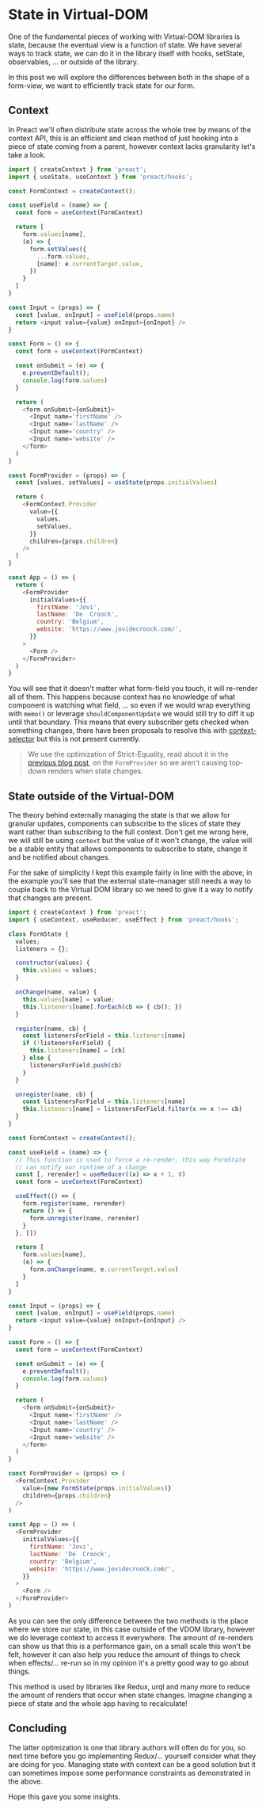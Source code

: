 

<CodeTheme />
<SEO
  title={documentProps.title}
  description={documentProps.description}
  keywords={documentProps.tags}
  image={documentProps.image}
/>

# State in Virtual-DOM

One of the fundamental pieces of working with Virtual-DOM libraries is state, because the eventual
view is a function of state.
We have several ways to track state, we can do it in the library itself with hooks, setState, observables, ...
or outside of the library.

In this post we will explore the differences between both in the shape of a form-view, we want to efficiently track
state for our form.

## Context

In Preact we'll often distribute state across the whole tree by means of the context API, this is an efficient
and clean method of just hooking into a piece of state coming from a parent, however context lacks granularity
let's take a look.

```js
import { createContext } from 'preact';
import { useState, useContext } from 'preact/hooks';

const FormContext = createContext();

const useField = (name) => {
  const form = useContext(FormContext)

  return [
    form.values[name],
    (e) => {
      form.setValues({
        ...form.values,
        [name]: e.currentTarget.value,
      })
    }
  ]
}

const Input = (props) => {
  const [value, onInput] = useField(props.name)
  return <input value={value} onInput={onInput} />
}

const Form = () => {
  const form = useContext(FormContext)

  const onSubmit = (e) => {
    e.preventDefault();
    console.log(form.values)
  }

  return (
    <form onSubmit={onSubmit}>
      <Input name='firstName' />
      <Input name='lastName' />
      <Input name='country' />
      <Input name='website' />
    </form>
  )
}

const FormProvider = (props) => {
  const [values, setValues] = useState(props.initialValues)

  return (
    <FormContext.Provider
      value={{
        values,
        setValues,
      }}
      children={props.children}
    />
  )
}

const App = () => {
  return (
    <FormProvider
      initialValues={{
        firstName: 'Jovi',
        lastName: 'De  Croock',
        country: 'Belgium',
        website: 'https://www.jovidecroock.com/',
      }}
    >
      <Form />
    </FormProvider>
  )
}
```

<ContextForm />

You will see that it doesn't matter what form-field you touch, it will re-render all of them.
This happens because context has no knowledge of what component is watching what field, ... so
even if we would wrap everything with `memo()` or leverage `shouldComponentUpdate` we would still
try to diff it up until that boundary.
This means that every subscriber gets checked when something changes, there have been proposals to resolve
this with [context-selector](https://github.com/reactjs/rfcs/pull/119) but this is not present currently.

> We use the optimization of Strict-Equality, read about it in the [previous blog post](https://www.jovidecroock.com/blog/vdom-compilers),
> on the `FormProvider` so we aren't causing top-down renders when state changes.

## State outside of the Virtual-DOM

The theory behind externally managing the state is that we allow for granular updates, components can
subscribe to the slices of state they want rather than subscribing to the full context.
Don't get me wrong here, we will still be using `context` but the value of it won't change, the value
will be a stable entity that allows components to subscribe to state, change it and be notified about changes.

For the sake of simplicity I kept this example fairly in line with the above, in the example you'll see that the
external state-manager still needs a way to couple back to the Virtual DOM library so we need to give it a way to notify
that changes are present.

```js
import { createContext } from 'preact';
import { useContext, useReducer, useEffect } from 'preact/hooks';

class FormState {
  values;
  listeners = {};

  constructor(values) {
    this.values = values;
  }

  onChange(name, value) {
    this.values[name] = value;
    this.listeners[name].forEach(cb => { cb(); })
  }

  register(name, cb) {
    const listenersForField = this.listeners[name]
    if (!listenersForField) {
      this.listeners[name] = [cb]
    } else {
      listenersForField.push(cb)
    }
  }

  unregister(name, cb) {
    const listenersForField = this.listeners[name]
    this.listeners[name] = listenersForField.filter(x => x !== cb)
  }
}

const FormContext = createContext();

const useField = (name) => {
  // This function is used to force a re-render, this way FormState
  // can notify our runtime of a change
  const [, rerender] = useReducer((x) => x + 1, 0)
  const form = useContext(FormContext)

  useEffect(() => {
    form.register(name, rerender)
    return () => {
      form.unregister(name, rerender)
    }
  }, [])

  return [
    form.values[name],
    (e) => {
      form.onChange(name, e.currentTarget.value)
    }
  ]
}

const Input = (props) => {
  const [value, onInput] = useField(props.name)
  return <input value={value} onInput={onInput} />
}

const Form = () => {
  const form = useContext(FormContext)

  const onSubmit = (e) => {
    e.preventDefault();
    console.log(form.values)
  }

  return (
    <form onSubmit={onSubmit}>
      <Input name='firstName' />
      <Input name='lastName' />
      <Input name='country' />
      <Input name='website' />
    </form>
  )
}

const FormProvider = (props) => (
  <FormContext.Provider
    value={new FormState(props.initialValues)}
    children={props.children}
  />
)

const App = () => (
  <FormProvider
    initialValues={{
      firstName: 'Jovi',
      lastName: 'De  Croock',
      country: 'Belgium',
      website: 'https://www.jovidecroock.com/',
    }}
  >
    <Form />
  </FormProvider>
)
```

<ExternalForm />

As you can see the only difference between the two methods is the place where we store
our state, in this case outside of the VDOM library, however we do leverage context
to access it everywhere.
The amount of re-renders can show us that this is a performance gain, on a small scale
this won't be felt, however it can also help you reduce the amount of things to check when
effects/... re-run so in my opinion it's a pretty good way to go about things.

This method is used by libraries like Redux, urql and many more to reduce the amount of
renders that occur when state changes. Imagine changing a piece of state and the whole app
having to recalculate!

## Concluding

The latter optimization is one that library authors will often do for you, so next time before you
go implementing Redux/... yourself consider what they are doing for you.
Managing state with context can be a good solution but it can sometimes impose some performance constraints
as demonstrated in the above.

Hope this gave you some insights.
